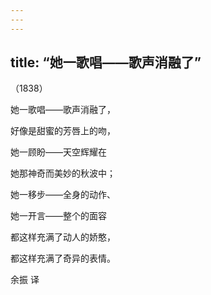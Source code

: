 ```yaml
---
---
---
```

title: “她一歌唱——歌声消融了”
---




（1838）

她一歌唱——歌声消融了，

好像是甜蜜的芳唇上的吻，

她一顾盼——天空辉耀在

她那神奇而美妙的秋波中；

她一移步——全身的动作、

她一开言——整个的面容

都这样充满了动人的娇憨，

都这样充满了奇异的表情。

余振 译